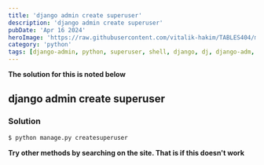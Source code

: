 ```yaml
---
title: 'django admin create superuser'
description: 'django admin create superuser'
pubDate: 'Apr 16 2024'
heroImage: 'https://raw.githubusercontent.com/vitalik-hakim/TABLES404/main/error_b/python.jpg'
category: 'python'
tags: [django-admin, python, superuser, shell, django, dj, django-adm, django-shell, django-she]
---
```


**The solution for this is noted below**

## django admin create superuser

### Solution

```python
$ python manage.py createsuperuser
```

**Try other methods by searching on the site. That is if this doesn't work**
